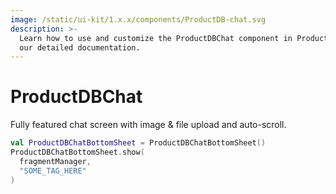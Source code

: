 ```yaml
---
image: /static/ui-kit/1.x.x/components/ProductDB-chat.svg
description: >-
  Learn how to use and customize the ProductDBChat component in ProductDB's Android with
  our detailed documentation.
---
```


# ProductDBChat

Fully featured chat screen with image & file upload and auto-scroll.

```kotlin
val ProductDBChatBottomSheet = ProductDBChatBottomSheet()
ProductDBChatBottomSheet.show(
  fragmentManager,
  "SOME_TAG_HERE"
)
```

<head>
  <title>Android ProductDBChat</title>
</head>
